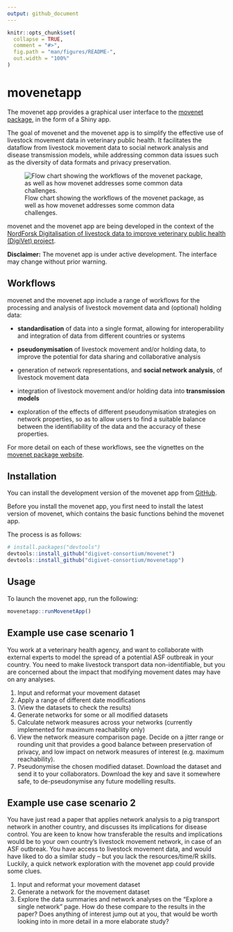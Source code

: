 ```yaml
---
output: github_document
---
```


<!-- README.md is generated from README.Rmd. Please edit that file -->

```r
knitr::opts_chunk$set(
  collapse = TRUE,
  comment = "#>",
  fig.path = "man/figures/README-",
  out.width = "100%"
)
```

# movenetapp
The movenet app provides a graphical user interface to the [movenet package](https://digivet-consortium.github.io/movenet/), in the form of a Shiny app. 

The goal of movenet and the movenet app is to simplify the effective use of livestock movement data in veterinary 
public health. It facilitates the dataflow from livestock movement data to social 
network analysis and disease transmission models, while addressing common data issues 
such as the diversity of data formats and privacy preservation.

![Flow chart showing the workflows of the movenet package, as well as how movenet addresses some common data challenges.](man/figures/movenet_summary.png)


movenet and the movenet app are being developed in the context of the [NordForsk Digitalisation of livestock data to improve veterinary public health (DigiVet) project](https://www.nordforsk.org/projects/digitalisation-livestock-data-improve-veterinary-public-health).

**Disclaimer:**
The movenet app is under active development. The interface may change without prior warning.

## Workflows
movenet and the movenet app include a range of workflows for the processing and analysis of livestock movement data and (optional) holding data:

  - **standardisation** of data into a single format, allowing for interoperability and integration of data from different countries or systems
  - **pseudonymisation** of livestock movement and/or holding data, to improve the potential for data sharing and collaborative analysis

  -	generation of network representations, and **social network analysis**, of livestock movement data

  -	integration of livestock movement and/or holding data into **transmission models**
  
  -	exploration of the effects of different pseudonymisation strategies on network properties, so as to allow users to find a suitable balance between the identifiability of the data and the accuracy of these properties.
  
For more detail on each of these workflows, see the vignettes on the [movenet package website](https://digivet-consortium.github.io/movenet/).

## Installation

You can install the development version of the movenet app from [GitHub](https://github.com/).

Before you install the movenet app, you first need to install the latest version of movenet, 
which contains the basic functions behind the movenet app.

The process is as follows:
``` r
# install.packages("devtools")
devtools::install_github("digivet-consortium/movenet")
devtools::install_github("digivet-consortium/movenetapp")
```

## Usage

To launch the movenet app, run the following:
```r
movenetapp::runMovenetApp()
```

## Example use case scenario 1

You work at a veterinary health agency, and want to collaborate with external experts to model the spread of a potential ASF outbreak in your country. You need to make livestock transport data non-identifiable, but you are concerned about the impact that modifying movement dates may have on any analyses.

1.	Input and reformat your movement dataset
2.	Apply a range of different date modifications
3.	(View the datasets to check the results)
4.	Generate networks for some or all modified datasets
5.	Calculate network measures across your networks (currently implemented for maximum reachability only)
6.	View the network measure comparison page. Decide on a jitter range or rounding unit that provides a good balance between preservation of privacy, and low impact on network measures of interest (e.g. maximum reachability).
7.	Pseudonymise the chosen modified dataset. Download the dataset and send it to your collaborators. Download the key and save it somewhere safe, to de-pseudonymise any future modelling results.

## Example use case scenario 2
You have just read a paper that applies network analysis to a pig transport network in another country, and discusses its implications for disease control. You are keen to know how transferable the results and implications would be to your own country’s livestock movement network, in case of an ASF outbreak. You have access to livestock movement data, and would have liked to do a similar study – but you lack the resources/time/R skills. Luckily, a quick network exploration with the movenet app could provide some clues.

1.	Input and reformat your movement dataset
2.	Generate a network for the movement dataset
3.	Explore the data summaries and network analyses on the “Explore a single network” page. How do these compare to the results in the paper? Does anything of interest jump out at you, that would be worth looking into in more detail in a more elaborate study?
